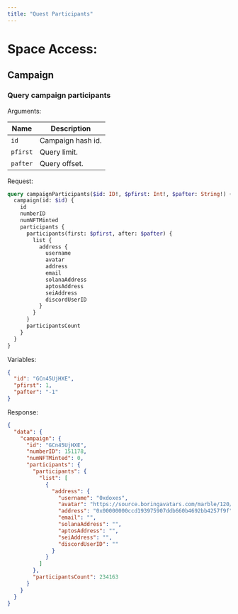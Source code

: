 ```yaml
---
title: "Quest Participants"
---
```


# Space Access:

## Campaign

### Query campaign participants

Arguments:

| Name     | Description       |
|----------|-------------------|
| `id`     | Campaign hash id. |
| `pfirst` | Query limit.      |
| `pafter` | Query offset.     |

Request:

```graphql
query campaignParticipants($id: ID!, $pfirst: Int!, $pafter: String!) {
  campaign(id: $id) {
    id
    numberID
    numNFTMinted
    participants {
      participants(first: $pfirst, after: $pafter) {
        list {
          address {
            username
            avatar
            address
            email
            solanaAddress
            aptosAddress
            seiAddress
            discordUserID
          }
        }
      }
      participantsCount
    }
  }
}
```

Variables:

```json
{
  "id": "GCn45UjHXE",
  "pfirst": 1,
  "pafter": "-1"
}
```

Response:

```json
{
  "data": {
    "campaign": {
      "id": "GCn45UjHXE",
      "numberID": 151178,
      "numNFTMinted": 0,
      "participants": {
        "participants": {
          "list": [
            {
              "address": {
                "username": "0xdoxes",
                "avatar": "https://source.boringavatars.com/marble/120/blunder8888@gmail.com",
                "address": "0x00000000ccd193975907ddb660b4692bb4257f9f",
                "email": "",
                "solanaAddress": "",
                "aptosAddress": "",
                "seiAddress": "",
                "discordUserID": ""
              }
            }
          ]
        },
        "participantsCount": 234163
      }
    }
  }
}
```